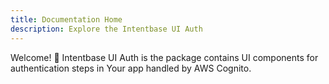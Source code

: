```yaml
---
title: Documentation Home
description: Explore the Intentbase UI Auth
---
```


Welcome! 👋 Intentbase UI Auth is the package contains UI components for authentication steps in Your app handled by AWS Cognito.
